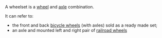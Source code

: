 {{dicdef}}
A wheelset is a [[wheel]] and [[axle]] combination. 

It can refer to:
* the front and back [[Bicycle wheel|bicycle wheels]] (with axles) sold as a ready made set;
* an axle and mounted left and right pair of [[wheelset (railroad)|railroad wheels]]
{{disambig}}